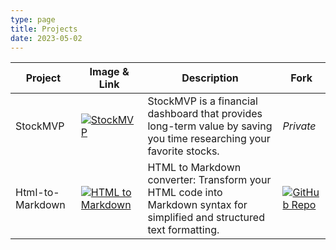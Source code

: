 ---
type: page
title: Projects
date: 2023-05-02
---

| Project  | Image & Link  | Description | Fork |
|----------|-------------|-------------|-------------|
| StockMVP | [![StockMVP](/images/stockmvp.png)](https://www.stock-mvp.com) | StockMVP is a financial dashboard that provides long-term value by saving you time researching your favorite stocks. | _Private_ |
| Html-to-Markdown | [![HTML to Markdown](/images/html-to-markdown.png)](https://html-to-markdown-omega.vercel.app/) | HTML to Markdown converter: Transform your HTML code into Markdown syntax for simplified and structured text formatting. | [![GitHub Repo](https://img.shields.io/github/forks/npasqualetti/html-to-markdown?style=social)](https://github.com/npasqualetti/html-to-markdown) |